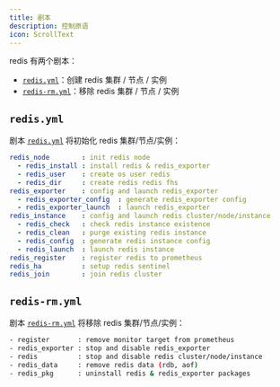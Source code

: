```yaml
---
title: 剧本
description: 控制原语
icon: ScrollText
---
```


redis 有两个剧本：

- [`redis.yml`](https://github.com/pgsty/pigsty/blob/main/redis.yml)：创建 redis 集群 / 节点 / 实例
- [`redis-rm.yml`](https://github.com/pgsty/pigsty/blob/main/redis-rm.yml)：移除 redis 集群 / 节点 / 实例

## `redis.yml`

剧本 [`redis.yml`](https://github.com/pgsty/pigsty/blob/main/redis.yml) 将初始化 redis 集群/节点/实例：

```yaml
redis_node        : init redis node
  - redis_install : install redis & redis_exporter
  - redis_user    : create os user redis
  - redis_dir     : create redis redis fhs
redis_exporter    : config and launch redis_exporter
  - redis_exporter_config  : generate redis_exporter config
  - redis_exporter_launch  : launch redis_exporter
redis_instance    : config and launch redis cluster/node/instance
  - redis_check   : check redis instance existence
  - redis_clean   : purge existing redis instance
  - redis_config  : generate redis instance config
  - redis_launch  : launch redis instance
redis_register    : register redis to prometheus
redis_ha          : setup redis sentinel
redis_join        : join redis cluster
```

## `redis-rm.yml`

剧本 [`redis-rm.yml`](https://github.com/pgsty/pigsty/blob/main/redis-rm.yml) 将移除 redis 集群/节点/实例：

```bash
- register       : remove monitor target from prometheus
- redis_exporter : stop and disable redis_exporter
- redis          : stop and disable redis cluster/node/instance
- redis_data     : remove redis data (rdb, aof)
- redis_pkg      : uninstall redis & redis_exporter packages
```